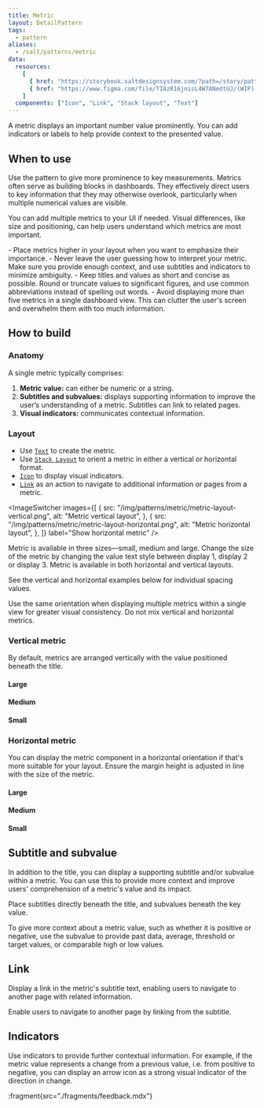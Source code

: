 ```yaml
---
title: Metric
layout: DetailPattern
tags:
  - pattern
aliases:
  - /salt/patterns/metric
data:
  resources:
    [
      { href: "https://storybook.saltdesignsystem.com/?path=/story/patterns-metric--metric", label: "Examples" },
      { href: "https://www.figma.com/file/TI8zR16jnisL4W7ANedtUJ/(WIP)-Metric?type=design&node-id=652-3336&mode=design&t=UpxMBoYUQ8vMxz6z-0", label: "Metric examples", internal: true },
    ]
  components: ["Icon", "Link", "Stack layout", "Text"]
---
```


A metric displays an important number value prominently. You can add indicators or labels to help provide context to the presented value.

  <Diagram
    src="/img/patterns/metric/metric-hero-shot.png"
    alt="Two example metrics displaying positive and negative indicators."
    contentPosition="top"
    border
  />

## When to use

Use the pattern to give more prominence to key measurements. Metrics often serve as building blocks in dashboards. They effectively direct users to key information that they may otherwise overlook, particularly when multiple numerical values are visible.

You can add multiple metrics to your UI if needed. Visual differences, like size and positioning, can help users understand which metrics are most important.

<ExampleContainer type="positive" customPillText="Best practices">
  - Place metrics higher in your layout when you want to emphasize their importance.
  - Never leave the user guessing how to interpret your metric. Make sure you provide enough context, and use subtitles and indicators to minimize ambiguity.
  - Keep titles and values as short and concise as possible. Round or truncate values to significant figures, and use common abbreviations instead of spelling out words.
  - Avoid displaying more than five metrics in a single dashboard view. This can clutter the user's screen and overwhelm them with too much information.
</ExampleContainer>

## How to build

### Anatomy

A single metric typically comprises:

1. **Metric value:** can either be numeric or a string.
2. **Subtitles and subvalues:** displays supporting information to improve the user’s understanding of a metric. Subtitles can link to related pages.
3. **Visual indicators:** communicates contextual information.

<Diagram
  src="/img/patterns/metric/metric-anatomy.png"
  alt="Anatomy of metric"
  contentPosition="top"
  border
/>

### Layout

- Use [`Text`](/salt/components/text) to create the metric.
- Use [`Stack Layout`](/salt/components/stack-layout) to orient a metric in either a vertical or horizontal format.
- [`Icon`](/salt/components/icon) to display visual indicators.
- [`Link`](/salt/components/link) as an action to navigate to additional information or pages from a metric.

<ImageSwitcher
  images={[
    {
      src: "/img/patterns/metric/metric-layout-vertical.png",
      alt: "Metric vertical layout",
    },
    {
      src: "/img/patterns/metric/metric-layout-horizontal.png",
      alt: "Metric horizontal layout",
    },
  ]}
  label="Show horizontal metric"
/>

Metric is available in three sizes—small, medium and large. Change the size of the metric by changing the value text style between display 1, display 2 or display 3.  Metric is available in both horizontal and vertical layouts.

See the vertical and horizontal examples below for individual spacing values.

<ExampleContainer type="positive" customPillText="Best practices">
 Use the same orientation when displaying multiple metrics within a single view for greater visual consistency. Do not mix vertical and horizontal metrics.
</ExampleContainer>

### Vertical metric

By default, metrics are arranged vertically with the value positioned beneath the title.

#### Large

  <Diagram
    src="/img/patterns/metric/vertical-metric-large.png"
    alt="Example showing large metric with vertical layout."
    contentPosition="top"
    border
  />

#### Medium

  <Diagram
    src="/img/patterns/metric/vertical-metric-medium.png"
    alt="Example showing medium metric with vertical layout."
    contentPosition="top"
    border
  />

#### Small

  <Diagram
    src="/img/patterns/metric/vertical-metric-small.png"
    alt="Example showing small metric with vertical layout."
    contentPosition="top"
    border
  />

### Horizontal metric

You can display the metric component in a horizontal orientation if that's more suitable for your layout. Ensure the margin height is adjusted in line with the size of the metric.

#### Large

  <Diagram
    src="/img/patterns/metric/metric-spacing-large.png"
    alt="Example showing large metric with horizontal layout."
    contentPosition="top"
    border
  />

#### Medium

  <Diagram
    src="/img/patterns/metric/metric-spacing-medium.png"
    alt="Example showing medium metric with horizontal layout."
    contentPosition="top"
    border
  />

#### Small

  <Diagram
    src="/img/patterns/metric/metric-spacing-small.png"
    alt="Example showing small metric with horizontal layout."
    contentPosition="top"
    border
  />


## Subtitle and subvalue

In addition to the title, you can display a supporting subtitle and/or subvalue within a metric. You can use this to provide more context and improve users' comprehension of a metric's value and its impact.

Place subtitles directly beneath the title, and subvalues beneath the key value.

  <Diagram
    src="/img/patterns/metric/subtitle-and-subvalue.png"
    alt="Example showing a metric with a subtitle and subvalue."
    contentPosition="top"
    border
  />

<ExampleContainer type="positive" customPillText="Best practices">
  To give more context about a metric value, such as whether it is positive or negative, use the subvalue to provide past data, average, threshold or target values, or comparable high or low values.
</ExampleContainer>

## Link

Display a link in the metric's subtitle text, enabling users to navigate to another page with related information.

Enable users to navigate to another page by linking from the subtitle.

  <Diagram
    src="/img/patterns/metric/metric-link.png"
    alt="Example showing a metric with a link."
    contentPosition="top"
    border
  />

## Indicators

Use indicators to provide further contextual information. For example, if the metric value represents a change from a previous value, i.e. from positive to negative, you can display an arrow icon as a strong visual indicator of the direction in change.

  <Diagram
    src="/img/patterns/metric/metric-indicators.png"
    alt="Example showing two metrics with positive and negative indicators."
    contentPosition="top"
    border
  />

:fragment{src="./fragments/feedback.mdx"}
